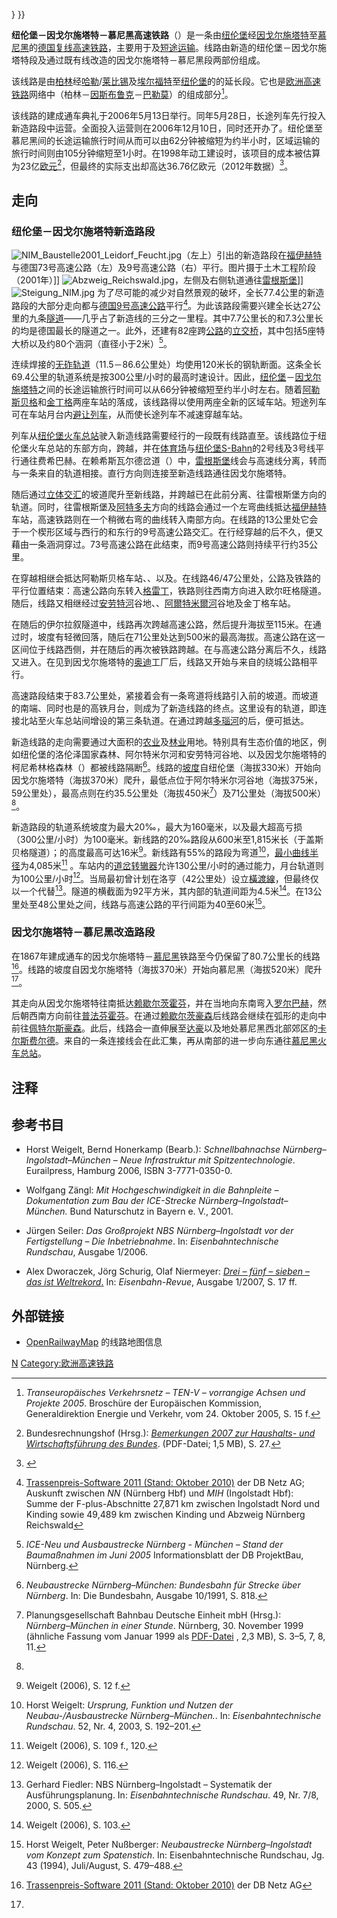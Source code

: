 {{Infobox rail system-route
|box_width=350px
|rail_name=纽伦堡－慕尼黑高速铁路
|banner_color=red
|sec_banner_color=white
|third_banner_color=
|logo_filename=
|image_width=
|logo_bgcolor=
|logo_note=
|code_name=
|locale={{flag|Bavaria}}
|service_type=[[鐵路運輸|客运铁路]]
|begin_operation=2006年
|end_operation=
|operation_note=
|system_length=170.8公里
|line_title=路線
|lines=[[复线铁路|复线]] 
|stations=
|route_title=线路
|main_route=
|secondary_route=
|branch_route=
|standard=D4
|main_stations=
|ridership=
|fleet_size=
|track_gauge={{RailGauge|sg|al=off|allk=on}}
|max_speed=300公里/小时（新造线路）<br>200公里/小时（既有线改造）
|electrified=AC 15 kV 16.7 Hz
|rollingstock=
|depot=
|block_signal=
|control=
|system_map=SFS Nuernberg-Muenchen.png
|mapimage_width=250px
|route_map=
{{BS-table3}}
{{BS|BHF|100.6|[[纽伦堡火车总站|纽伦堡火车总站]]|}}
{{BS|LSTR|||''参见{{link-de|纽伦堡－雷根斯堡铁路|Bahnstrecke Nürnberg–Regensburg}}''}}
{{BS|ABZg+r|||往{{link-de|纽伦堡编组站|Nürnberg Rangierbahnhof}}|}}
{{BS|DST|{{BSkm|91.0|9.6}}|纽伦堡{{link-de|纽伦堡赖希斯瓦尔德|Nürnberger Reichswald|赖希斯瓦尔德}}岔道|}}
{{BS|ABZgl|||{{link-de|纽伦堡－雷根斯堡铁路|Bahnstrecke Nürnberg–Regensburg}}|}}
{{BS|KMW|9.8||''新造线路起点''}} <!-- Kilometrierung nach Augenschein; je eine Hektormetertafel beider Strecken hängt an demselben Oberleitungsmasten -->
{{BS|SBRÜCKE|10.6||[[德国6号高速公路|德国6号高速公路]]}} <!-- Kilometerangabe nach Augenschein -->
{{BS|KRZo|11.2||往雷根斯堡|}} <!-- Kilometerangabe nach Augenschein -->
{{BS|hKRZWae|15.0||{{link-de|施瓦察赫桥|Schwarzachtalbrücke}}|(104 m)|}}
{{BS|SBRÜCKE|15.5||{{link-de|德国73号高速公路|Bundesautobahn 73|73号高速公路}}}} <!-- Kilometrierung nach Augenschein: In etwa Mitte der Unterführung -->
{{BS|BHF|25.4|[[阿勒斯贝格|阿勒斯贝格]]|}}
{{BS|TUNNEL2|29.0||{{link-de|戈格尔斯布赫隧道|Göggelsbuchtunnel}}|(2287 m)}}
{{BS|hKRZWae|33.6||[[莱茵河-美因河-多瑙河运河|美因河－多瑙河运河]]|(141 m)}}
{{BS|TUNNEL2|40.5||{{link-de|奥芬鲍隧道|Offenbautunnel}}|(1333 m)}}
{{BS|BST|42.4|洛恩闭塞站|}}
{{BS|SBRÜCKE|47.2||2227号州道| (305 m)}}
{{BS|TUNNEL2|49.1||{{link-de|欧尔旺格隧道|Euerwangtunnel}}|(7700 m)}}
{{BS|hKRZWae|57.7|| [[安劳特河|安劳特河]]|}} <!-- Kilometrierung nach Augenschein -->
{{BS|TUNNEL2|57.8||{{link-de|谢伦伯格隧道|Schellenbergtunnel}}|(650 m)}}
{{BS|BHF|58.6|[[金丁格|金丁格]]|}}
{{BS|hKRZWae|59.4||[[阿尔特米尔河|阿尔特米尔河]]|(79 m)}}
{{BS|TUNNEL2|59.6||{{link-de|伊尔拉叙隧道|Irlahülltunnel}}|(7260 m)}}
{{BS|TUNNEL2|67.6||{{link-de|邓肯多夫隧道|Denkendorftunnel}}|(1925 m)}}
{{BS|TUNNEL2|76.0||{{link-de|斯塔姆哈姆隧道|Stammhamtunnel}}|(1320 m)}}
{{BS|TUNNEL2|78.1||{{link-de|盖斯贝格隧道|Geisbergtunnel}}|(3289 m)}}
{{BS|TUNNEL2|85.0||{{link-de|奥迪隧道|Auditunnel}}|(1258 m)}}
{{BS|BHF|86.8|{{link-de|因戈尔施塔特北站|Bahnhof Ingolstadt Nord}}|新造线路终点}}
{{BS|KMW|{{BSkm|87.0|84.3}}||汇入{{link-de|因戈尔施塔特－特罗伊赫特林根铁路|Bahnstrecke Ingolstadt–Treuchtlingen}}}}
{{BS|ABZg+r|84.3||往[[特罗伊赫特林根|特罗伊赫特林根]]}}
{{BS|hKRZWae|83.4||[[多瑙河|多瑙河]]|(184 m)}}
{{BS|BHF|81.0|{{link-de|因戈尔施塔特火车总站|Ingolstadt Hauptbahnhof}}|}}
{{BS-colspan}}
----
{{BS|STR|||改造线路起点}}
{{BS|KRZu|78.4||{{link-de|帕尔河谷铁路|Paartalbahn}}往因戈尔施塔特}} <!-- Kilometrierung nach Augenschein -->
{{BS|eHST|77.1|{{link-de|奥伯斯蒂姆|Oberstimm}}|}} <!-- Kilometrierung nach DB-Kursbuch und mündlicher Überlieferung -->
{{BS|ABZg+l|74.4||埃本豪森工厂连接线|}} <!-- Kilometrierung nach Augenschein -->
{{BS|BHF|72.4|[[赖歇尔茨霍芬|赖歇尔茨霍芬]]|}}
{{BS|hKRZWae|71.0|| [[帕尔河|帕尔河]]}} <!-- Kilometrierung nach Augenschein -->
{{BS|SBRÜCKE|67.8||[[德国9号高速公路|德国9号高速公路]]}} <!-- Kilometrierung nach Augenschein -->
{{BS|eHST|66.4|霍格|}}
{{BS|hKRZWae|||[[伊尔姆河|伊尔姆河]]}}
{{BS|ABZg+l|60.6||往{{link-de|哈勒陶地方铁路|Hallertauer Lokalbahn}}（货运线）}} <!-- Kilometrierung nach Augenschein -->
{{BS|BHF|60.2|[[罗尔巴赫|罗尔巴赫]]|}}
{{BS|SBRÜCKE|58.4||德国9号高速公路}} <!-- Kilometrierung nach Augenschein -->
{{BS|eHST|55|{{link-de|瓦尔克斯巴赫|Walkersbach}}|}} <!-- nach Augenschein (geweiteter Gleisabstand) -->
{{BS|ÜST|54.6|乌滕霍芬[[横渡线|横渡线]]|}} <!-- Kilometrierung nach Augenschein -->
{{BS|BHF|49.7|[[普法芬霍芬|普法芬霍芬]]|}}
{{BS|BHF|43.8|[[赖歇尔茨豪森|赖歇尔茨豪森]]|}}
{{BS|HST|40.2|{{link-de|帕因多夫|Paindorf}}|}}
{{BS|S+BHF|36.4|[[佩特尔斯豪森|佩特尔斯豪森]]|}}
{{BS|hKRZWae|34.8||{{link-de|格罗恩河|Glonn (Amper)}}|}}
{{BS|SHST|27.1|[[勒赫尔莫斯|勒赫尔莫斯]]|}}
{{BS|BRÜCKE2|24.1||赖佩特斯霍芬高架桥|(141 m)|}} 
{{BS|ABZg+r||{{link-de|达豪－阿尔托明斯特尔铁路|Bahnstrecke Dachau–Altomünster}}|}} 
{{BS|hKRZWae|||[[安珀河|安珀河]]|}}
{{BS|S+BHF|17.8|[[达豪|达豪]]|}}
{{BS|SHST|14.2|慕尼黑-[[卡尔斯费尔德|卡尔斯费尔德]]|}}
{{BS|ABZgl|13.6||往{{link-de|慕尼黑北编组站|München Nord Rangierbahnhof}}}} 
{{BS|SHST|10.4|慕尼黑-阿拉赫|}} 
{{BS|ABZg+l|5.3||汇入{{link-de|慕尼黑－雷根斯堡铁路|Bahnstrecke München–Regensburg}}}}
{{BS|S+BHF|0.0|[[慕尼黑火车总站|慕尼黑火车总站]]|}}
{{!}}}
}}

'''纽伦堡－因戈尔施塔特－慕尼黑高速铁路'''（{{lang-de|'''Schnellfahrstrecke Nürnberg–Ingolstadt–München'''}}）是一条由[[纽伦堡|纽伦堡]]经[[因戈尔施塔特|因戈尔施塔特]]至[[慕尼黑|慕尼黑]]的[[德国|德国]][[复线铁路|复线]][[高速铁路|高速铁路]]，主要用于{{link-de|长途客运|Fernverkehr}}及[[短途运输|短途运输]]。线路由新造的纽伦堡－因戈尔施塔特段及通过既有线改造的因戈尔施塔特－慕尼黑段两部份组成。

该线路是由[[柏林|柏林]]经[[哈勒|哈勒]]/[[莱比锡|莱比锡]]及[[埃尔福特|埃尔福特]]至[[纽伦堡|纽伦堡]]的{{link-de|德国统一8号交通项目|Verkehrsprojekt Deutsche Einheit Nr. 8}}的延长段。它也是[[欧洲高速铁路|欧洲高速铁路]]网络中{{link-de|柏林－巴勒莫铁路轴线|Eisenbahnachse Berlin–Palermo|1号轴线}}（柏林－[[因斯布鲁克|因斯布鲁克]]－[[巴勒莫|巴勒莫]]）的组成部分<ref>{{de}}''Transeuropäisches Verkehrsnetz – TEN-V – vorrangige Achsen und Projekte 2005''. Broschüre der Europäischen Kommission, Generaldirektion Energie und Verkehr, vom 24. Oktober 2005, S. 15 f.</ref>。

该线路的建成通车典礼于2006年5月13日举行。同年5月28日，长途列车先行投入新造路段中运营。全面投入运营则在2006年12月10日，同时还开办了{{link-de|区域运输|Regionalverkehr}}。纽伦堡至慕尼黑间的长途运输旅行时间从而可以由62分钟被缩短为约半小时，区域运输的旅行时间则由105分钟缩短至1小时。在1998年动工建设时，该项目的成本被估算为23亿[[欧元|欧元]]<ref name="rechnungshof-2007-27">{{de}}Bundesrechnungshof (Hrsg.): [http://www.bundesrechnungshof.de/veroeffentlichungen/bemerkungen-jahresberichte/bemerkungen-2007.pdf ''Bemerkungen 2007 zur Haushalts- und Wirtschaftsführung des Bundes'']{{dead link|date=2018年1月 |bot=InternetArchiveBot |fix-attempted=yes }}. (PDF-Datei; 1,5 MB), S. 27.</ref>，但最终的实际支出却高达36.76亿欧元（2012年数据）<ref name="bt-18-580">{{de}}{{citation | author=Deutscher Bundestag | title=''Verkehrsinvestitionsbericht für das Berichtsjahr 2012'' | series=Drucksache | issue=18/580 | publisher=Bundesanzeiger Verlagsgesellschaft mbH | location=Köln | date=2014-02-18 | page=91–94 | ISSN=0722-8333 | url=http://dipbt.bundestag.de/dip21/btd/18/005/1800580.pdf | accessdate=2014-02-24 | format=PDF | archive-date=2021-03-11 | archive-url=https://web.archive.org/web/20210311235557/http://dipbt.bundestag.de/dip21/btd/18/005/1800580.pdf | dead-url=no }}</ref>。

==走向==
===纽伦堡－因戈尔施塔特新造路段===
[[File:NIM_Baustelle2001_Leidorf_Feucht.jpg|thumb]]（左上）引出的新造路段在[[福伊赫特|福伊赫特]]与德国73号高速公路（左）及9号高速公路（右）平行。图片摄于土木工程阶段（2001年）]]
[[File:Abzweig_Reichswald.jpg|thumb]]，左侧及右侧轨道通往[[雷根斯堡|雷根斯堡]]]]
[[File:Steigung_NIM.jpg|thumb]]
为了尽可能的减少对自然景观的破坏，全长77.4公里的新造路段的大部分走向都与[[德国9号高速公路|德国9号高速公路]]平行<ref>{{de}}[http://fahrweg.dbnetze.com/site/dbnetz/de/produkte/trassen/preise/trassenpreisauskunft/trassenpreisauskunft__tpis.html Trassenpreis-Software 2011 (Stand: Oktober 2010)] {{webarchive|url=https://web.archive.org/web/20120513182548/http://fahrweg.dbnetze.com/site/dbnetz/de/produkte/trassen/preise/trassenpreisauskunft/trassenpreisauskunft__tpis.html |date=2012-05-13 }} der DB Netz AG; Auskunft zwischen ''NN'' (Nürnberg Hbf) und ''MIH'' (Ingolstadt Hbf): Summe der F-plus-Abschnitte 27,871 km zwischen Ingolstadt Nord und Kinding sowie 49,489 km zwischen Kinding und Abzweig Nürnberg Reichswald</ref>。为此该路段需要兴建全长达27公里的九条[[隧道|隧道]]——几乎占了新造线的三分之一里程。其中7.7公里长的{{link-de|欧尔旺格隧道|Euerwangtunnel}}和7.3公里长的{{link-de|伊尔拉叙隧道|Irlahülltunnel}}均是德国最长的隧道之一。此外，还建有82座跨[[公路|公路]]的[[立交桥|立交桥]]，其中包括5座特大桥以及约80个涵洞（直径小于2米）<ref name="datenblatt-db-2005-06">''ICE-Neu und Ausbaustrecke Nürnberg -<!--sic--> München – Stand der Baumaßnahmen im Juni 2005'' Informationsblatt der DB ProjektBau, Nürnberg.</ref>。

连续焊接的[[无砟轨道|无砟轨道]]（11.5－86.6公里处）均使用120米长的钢轨断面。这条全长69.4公里的轨道系统是按300公里/小时的最高时速设计。因此，[[纽伦堡|纽伦堡]]－[[因戈尔施塔特|因戈尔施塔特]]之间的长途运输旅行时间可以从66分钟被缩短至约半小时左右。随着[[阿勒斯贝格|阿勒斯贝格]]和[[金丁格|金丁格]]两座车站的落成，该线路得以使用两座全新的区域车站。短途列车可在车站月台内[[列車交會|避让列车]]，从而使长途列车不减速穿越车站。

列车从[[纽伦堡火车总站|纽伦堡火车总站]]驶入新造线路需要经行{{link-de|纽伦堡－雷根斯堡铁路|Bahnstrecke Nürnberg–Regensburg}}的一段既有线路直至{{link-de|费希巴赫|Fischbach bei Nürnberg}}。该线路位于纽伦堡火车总站的东部方向，跨越{{link-de|纽伦堡－海布铁路|Bahnstrecke Nürnberg–Cheb}}，并在[[根德体育场|体育场]]与[[纽伦堡S-Bahn|纽伦堡S-Bahn]]的2号线及3号线平行通往费希巴赫。在赖希斯瓦尔德岔道（{{lang|de|Abzweig Reichswald}}）中，[[雷根斯堡|雷根斯堡]]线会与高速线分离，转而与一条来自{{link-de|纽伦堡编组站|Nürnberg Rangierbahnhof}}的轨道相接。直行方向则连接至新造线路通往因戈尔施塔特。

随后通过[[立体交汇|立体交汇]]的坡道爬升至新线路，并跨越已在此前分离、往雷根斯堡方向的轨道。同时，往雷根斯堡及[[阿特多夫|阿特多夫]]方向的线路会通过一个左弯曲线抵达[[福伊赫特|福伊赫特]]车站，高速铁路则在一个稍微右弯的曲线转入南部方向。在线路的13公里处它会于一个楔形区域与西行的{{link-de|德国73号高速公路|Bundesautobahn 73|73号高速公路}}和东行的9号高速公路交汇。在行经穿越{{link-de|施瓦察赫河|Schwarzach (Rednitz)}}的{{link-de|施瓦察赫桥|Schwarzachtalbrücke}}后不久，便又藉由一条涵洞穿过{{link-de|纽伦堡/福伊赫特高速公路三岔口|Autobahndreieck Nürnberg/Feucht}}。73号高速公路在此结束，而9号高速公路则持续平行约35公里。

在穿越{{link-de|洛伦泽国家森林|Lorenzer Reichswald}}相继会抵达阿勒斯贝格车站、{{link-de|戈格尔斯布赫隧道|Göggelsbuchtunnel}}、{{link-de|美因河－多瑙河运河大桥|Main-Donau-Kanal-Brücke (Schnellfahrstrecke Nürnberg–Ingolstadt–München)}}以及{{link-de|奥芬鲍隧道|Offenbautunnel}}。在线路46/47公里处，公路及铁路的平行位置结束：高速公路向东转入[[格雷丁|格雷丁]]，铁路则往西南方向进入欧尔旺格隧道。随后，线路又相继经过[[安劳特河|安劳特河]]谷地、{{link-de|谢伦伯格隧道|Schellenbergtunnel}}、[[阿爾特米爾河|阿爾特米爾河]]谷地及金丁格车站。

在随后的伊尔拉叙隧道中，线路再次跨越高速公路，然后提升海拔至115米。在通过{{link-de|邓肯多夫隧道|Denkendorftunnel}}时，坡度有轻微回落，随后在71公里处达到500米的最高海拔。高速公路在这一区间位于线路西侧，并在随后的{{link-de|斯塔姆哈姆隧道|Stammhamtunnel}}再次被铁路跨越。在与高速公路分离后不久，线路又进入{{link-de|盖斯贝格隧道|Geisbergtunnel}}。在见到因戈尔施塔特的[[奥迪|奥迪]]工厂后，线路又开始与来自{{link-de|埃丁 (因戈尔施塔特)|Etting (Ingolstadt)|埃丁}}的绕城公路相平行。

高速路段结束于83.7公里处，紧接着会有一条弯道将线路引入{{link-de|奥迪隧道|Auditunnel}}前的坡道。而坡道的南端、同时也是{{link-de|因戈尔施塔特北站|Bahnhof Ingolstadt Nord}}的高铁月台，则成为了新造线路的终点。这里设有{{link-de|因戈尔施塔特－特罗伊赫特林根铁路|Bahnstrecke Ingolstadt–Treuchtlingen}}的轨道，即连接北站至火车总站间增设的第三条轨道。在通过跨越[[多瑙河|多瑙河]]的{{link-de|因戈尔施塔特铁路桥|Eisenbahnbrücke Ingolstadt}}后，便可抵达{{link-de|因戈尔施塔特火车总站|Ingolstadt Hauptbahnhof}}。

新造线路的走向需要通过大面积的[[农业|农业]]及[[林业|林业]]用地。特别具有生态价值的地区，例如纽伦堡的洛伦泽国家森林、阿尔特米尔河和安劳特河谷地、以及因戈尔施塔特的柯尼希林格森林（{{lang|de|Köschinger Forst}}）都被线路隔断<ref name="bundesbahn-1991-10">{{de}}''Neubaustrecke Nürnberg–München: Bundesbahn für Strecke über Nürnberg''. In: Die Bundesbahn, Ausgabe 10/1991, S. 818.</ref>。线路的[[坡度|坡度]]自纽伦堡（海拔330米）开始向因戈尔施塔特（海拔370米）爬升，最低点位于阿尔特米尔河谷地（海拔375米，59公里处），最高点则在约35.5公里处（海拔450米<ref name="pbde-1999-11-30">{{de}}Planungsgesellschaft Bahnbau Deutsche Einheit mbH (Hrsg.): ''Nürnberg–München in einer Stunde''. Nürnberg, 30. November 1999 (ähnliche Fassung vom Januar 1999 als [http://mgrobe2.free.fr/nbsnuernbergmuenchen.pdf PDF-Datei] {{Wayback|url=http://mgrobe2.free.fr/nbsnuernbergmuenchen.pdf |date=20201107111735 }}, 2,3 MB), S. 3–5, 7, 8, 11.</ref>）及71公里处（海拔500米）<ref name="bundesbahn-1991-10" />。

新造路段的轨道系统坡度为最大20‰，最大{{link-de|超高|Überhöhung}}为160毫米，以及最大超高亏损（300公里/小时）为100毫米。新线路的20‰路段从600米至1,815米长（于盖斯贝格隧道）；{{link-de|铁路路堤|Damm (Wall)}}的高度最高可达16米<ref name="weigelt-12">{{de}}Weigelt (2006), S. 12 f.</ref>。新线路有55%的路段为弯道<ref name="etr-2003-192">{{de}}Horst Weigelt: ''Ursprung, Funktion und Nutzen der Neubau-/Ausbaustrecke Nürnberg–München.''. In: ''Eisenbahntechnische Rundschau''. 52, Nr. 4, 2003, S. 192–201.</ref>，[[最小曲线半径|最小曲线半径]]为4,085米<ref>{{de}}Weigelt (2006), S. 109 f., 120.</ref> 。车站内的[[道岔|道岔]][[转辙器|转辙器]]允许130公里/小时的通过能力，月台轨道则为100公里/小时<ref name="weigelt-116">{{de}}Weigelt (2006), S. 116.</ref>。当局最初曾计划在洛亨（42公里处）设立[[橫渡線|橫渡線]]，但最终仅以一个{{link-de|闭塞站|Blockstelle}}代替<ref>{{de}}Gerhard Fiedler: NBS Nürnberg–Ingolstadt – Systematik der Ausführungsplanung. In: ''Eisenbahntechnische Rundschau''. 49, Nr. 7/8, 2000, S. 505.</ref>。隧道的横截面为92平方米，其内部的轨道间距为4.5米<ref name="weigelt-103">{{de}}Weigelt (2006), S. 103.</ref>。在13公里处至48公里处之间，线路与高速公路的平行间距为40至60米<ref name="etr-1994-479">{{de}}Horst Weigelt, Peter Nußberger: ''Neubaustrecke Nürnberg–Ingolstadt vom Konzept zum Spatenstich''. In: Eisenbahntechnische Rundschau, Jg. 43 (1994), Juli/August, S. 479–488.</ref>。

===因戈尔施塔特－慕尼黑改造路段===
在1867年建成通车的因戈尔施塔特－[[慕尼黑|慕尼黑]]铁路至今仍保留了80.7公里长的线路<ref name="tpis2007">{{de}}[http://fahrweg.dbnetze.com/site/dbnetz/de/produkte/trassen/preise/trassenpreisauskunft/trassenpreisauskunft__tpis.html Trassenpreis-Software 2011 (Stand: Oktober 2010)] {{webarchive|url=https://web.archive.org/web/20120513182548/http://fahrweg.dbnetze.com/site/dbnetz/de/produkte/trassen/preise/trassenpreisauskunft/trassenpreisauskunft__tpis.html |date=2012-05-13 }} der DB Netz AG</ref>。线路的坡度自因戈尔施塔特（海拔370米）开始向慕尼黑（海拔520米）爬升<ref name="bundesbahn-1991-10" />。

其走向从因戈尔施塔特往南抵达[[赖歇尔茨霍芬|赖歇尔茨霍芬]]，并在当地向东南弯入[[罗尔巴赫|罗尔巴赫]]，然后朝西南方向前往[[普法芬霍芬|普法芬霍芬]]。在通过[[赖歇尔茨豪森|赖歇尔茨豪森]]后线路会继续在弧形的走向中前往[[佩特尔斯豪森|佩特尔斯豪森]]。此后，线路会一直伸展至[[达豪|达豪]]以及地处慕尼黑西北部郊区的[[卡尔斯费尔德|卡尔斯费尔德]]。来自{{link-de|慕尼黑北编组站|München Nord Rangierbahnhof}}的一条连接线会在此汇集，再从南部的{{link-de|奥伯门钦|Obermenzing}}进一步向东通往[[慕尼黑火车总站|慕尼黑火车总站]]。

==注释==
{{reflist|2}}

== 参考书目 ==
{{refbegin}}
* {{de}}Horst Weigelt, Bernd Honerkamp (Bearb.): ''Schnellbahnachse Nürnberg–Ingolstadt–München – Neue Infrastruktur mit Spitzentechnologie''. Eurailpress, Hamburg 2006, ISBN 3-7771-0350-0.
* {{de}}Wolfgang Zängl: ''Mit Hochgeschwindigkeit in die Bahnpleite – Dokumentation zum Bau der ICE-Strecke Nürnberg–Ingolstadt–München.'' Bund Naturschutz in Bayern e. V., 2001.
* {{de}}Jürgen Seiler: ''Das Großprojekt NBS Nürnberg–Ingolstadt vor der Fertigstellung – Die Inbetriebnahme''. In: ''Eisenbahntechnische Rundschau'', Ausgabe 1/2006.
* {{de}}Alex Dworaczek, Jörg Schurig, Olaf Niermeyer: [https://web.archive.org/web/20080509012331/http://www.bahntouristik.de/cms/index.php?cms_p=8%7C&cms_c=119&cms_a=119 ''Drei – fünf – sieben – das ist Weltrekord''.] In: ''Eisenbahn-Revue'', Ausgabe 1/2007, S. 17 ff.
{{refend}}

== 外部链接 ==
{{Commonscat|Nürnberg–Ingolstadt–München high-speed railway line}}
*{{de}}[http://www.openrailwaymap.org/?lang=de&lat=48.760715369622815&lon=11.627655029296875&zoom=9&style=standard OpenRailwayMap] {{Wayback|url=http://www.openrailwaymap.org/?lang=de&lat=48.760715369622815&lon=11.627655029296875&zoom=9&style=standard |date=20191202072918 }}的线路地图信息

{{德国高速铁路}}

[[Category:德国高速铁路线|N]]
[[Category:欧洲高速铁路|Category:欧洲高速铁路]]